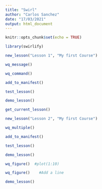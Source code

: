 ```yaml
---
title: "Swirl"
author: "Carlos Sanchez"
date: "17/03/2021"
output: html_document
---
```


```r
knitr::opts_chunk$set(echo = TRUE)
```

```r
library(swirlify)
```

```r
new_lesson("Lesson 1", "My first Course")
```

```r
wq_message()
```

```r
wq_command()
```


```r
add_to_manifest()
```

```r
test_lesson()
```

```r
demo_lesson()
```

```r
get_current_lesson()
```

```r
new_lesson("Lesson 2", "My first Course")
```

```r
wq_multiple()
```

```r
add_to_manifest()
```

```r
test_lesson()
```

```r
demo_lesson()
```


```r
wq_figure()  #plot(1:10)
```

```r
wq_figure()    #Add a line
```

```r
demo_lesson()
```


